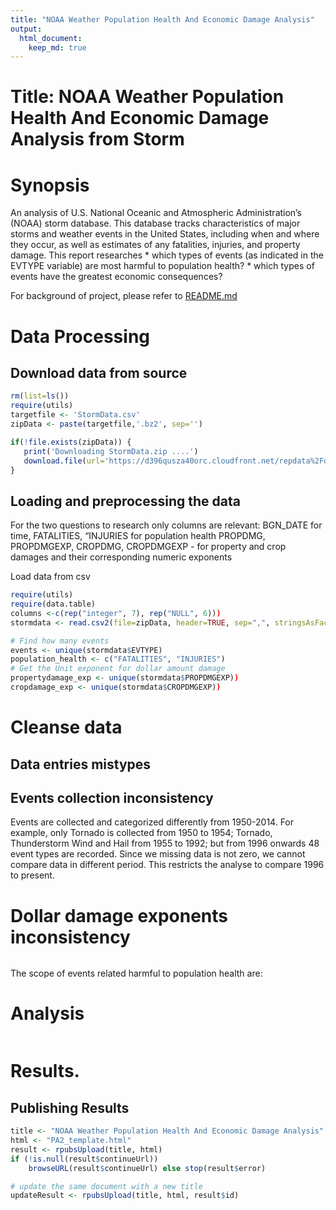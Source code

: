 ```yaml
---
title: "NOAA Weather Population Health And Economic Damage Analysis"
output: 
  html_document:
    keep_md: true
---
```

# Title: NOAA Weather Population Health And Economic Damage Analysis from Storm

# Synopsis
An analysis of 
U.S. National Oceanic and Atmospheric Administration's (NOAA) storm database. This database tracks characteristics of major storms and weather events in the United States, including when and where they occur, as well as estimates of any fatalities, injuries, and property damage. This report researches
* which types of events (as indicated in the EVTYPE variable) are most harmful to population health?
* which types of events have the greatest economic consequences?

For background of project, please refer to [README.md](https://github.com/linearregression/RepData_PeerAssessment2/blob/master/README.md)

# Data Processing
## Download data from source
```r
rm(list=ls())
require(utils)
targetfile <- 'StormData.csv'
zipData <- paste(targetfile,'.bz2', sep='')

if(!file.exists(zipData)) {
   print('Downloading StormData.zip ....')   
   download.file(url='https://d396qusza40orc.cloudfront.net/repdata%2Fdata%2FStormData.csv.bz2', destfile=zipData, method='curl')
}

```
## Loading and preprocessing the data
For the two questions to research only columns are relevant:
BGN_DATE for time,
FATALITIES, "INJURIES for population health
PROPDMG, PROPDMGEXP, CROPDMG, CROPDMGEXP - for property and crop damages and their corresponding numeric exponents

Load data from csv
```r
require(utils)
require(data.table)
columns <-c(rep("integer", 7), rep("NULL", 6)))
stormdata <- read.csv2(file=zipData, header=TRUE, sep=",", stringsAsFactor=FALSE,  strip.white = TRUE, skipNul = TRUE, colClasses=, nrows=100)

# Find how many events
events <- unique(stormdata$EVTYPE)
population_health <- c("FATALITIES", "INJURIES")
# Get the Unit exponent for dollar amount damage
propertydamage_exp <- unique(stormdata$PROPDMGEXP))
cropdamage_exp <- unique(stormdata$CROPDMGEXP))

```
# Cleanse data
## Data entries mistypes


## Events collection inconsistency 
Events are collected and categorized differently from 1950-2014. For example, only Tornado is collected from 1950 to 1954; Tornado, Thunderstorm Wind and Hail from 1955 to 1992; but from 1996 onwards 48 event types are recorded.
Since we missing data is not zero, we cannot compare data in different period. This restricts the analyse to compare 1996 to present. 

# Dollar damage exponents inconsistency


``` r


```


The scope of events related harmful to population health are:

# Analysis
``` r


```
# Results.


## Publishing Results
``` r
title <- "NOAA Weather Population Health And Economic Damage Analysis"
html <- "PA2_template.html"
result <- rpubsUpload(title, html)
if (!is.null(result$continueUrl)) 
    browseURL(result$continueUrl) else stop(result$error)

# update the same document with a new title
updateResult <- rpubsUpload(title, html, result$id)

```

